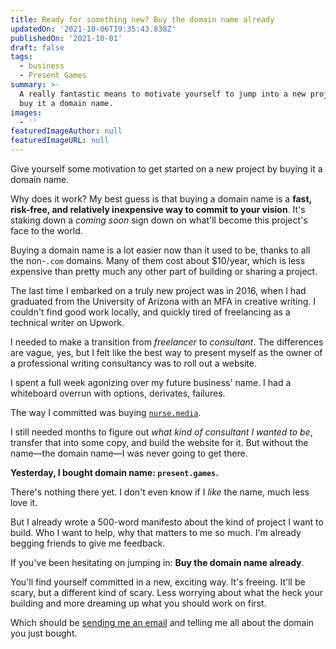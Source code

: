 ```yaml
---
title: Ready for something new? Buy the domain name already
updatedOn: '2021-10-06T19:35:43.838Z'
publishedOn: '2021-10-01'
draft: false
tags:
  - business
  - Present Games
summary: >-
  A really fantastic means to motivate yourself to jump into a new project is to
  buy it a domain name.
images:
  - ''
featuredImageAuthor: null
featuredImageURL: null
---
```


Give yourself some motivation to get started on a new project by buying it a domain name.

Why does it work? My best guess is that buying a domain name is a **fast, risk-free, and relatively inexpensive way to
commit to your vision**. It's staking down a _coming soon_ sign down on what'll become this project's face to the world.

Buying a domain name is a lot easier now than it used to be, thanks to all the non-`.com` domains. Many of them cost
about $10/year, which is less expensive than pretty much any other part of building or sharing a project.

The last time I embarked on a truly new project was in 2016, when I had graduated from the University of Arizona with an
MFA in creative writing. I couldn't find good work locally, and quickly tired of freelancing as a technical writer on
Upwork.

I needed to make a transition from _freelancer_ to _consultant_. The differences are vague, yes, but I felt like the
best way to present myself as the owner of a professional writing consultancy was to roll out a website.

I spent a full week agonizing over my future business' name. I had a whiteboard overrun with options, derivates,
failures.

The way I committed was buying [`nurse.media`](https://nurse.media).

I still needed months to figure out _what kind of consultant I wanted to be_, transfer that into some copy, and build
the website for it. But without the name—the domain name—I was never going to get there.

**Yesterday, I bought domain name: `present.games`.**

There's nothing there yet. I don't even know if I _like_ the name, much less love it.

But I already wrote a 500-word manifesto about the kind of project I want to build. Who I want to help, why that matters
to me so much. I'm already begging friends to give me feedback.

If you've been hesitating on jumping in: **Buy the domain name already**.

You'll find yourself committed in a new, exciting way. It's freeing. It'll be scary, but a different kind of scary. Less
worrying about what the heck your building and more dreaming up what you should work on first.

Which should be [sending me an email](mailto:j@joelhans.com) and telling me all about the domain you just bought.
